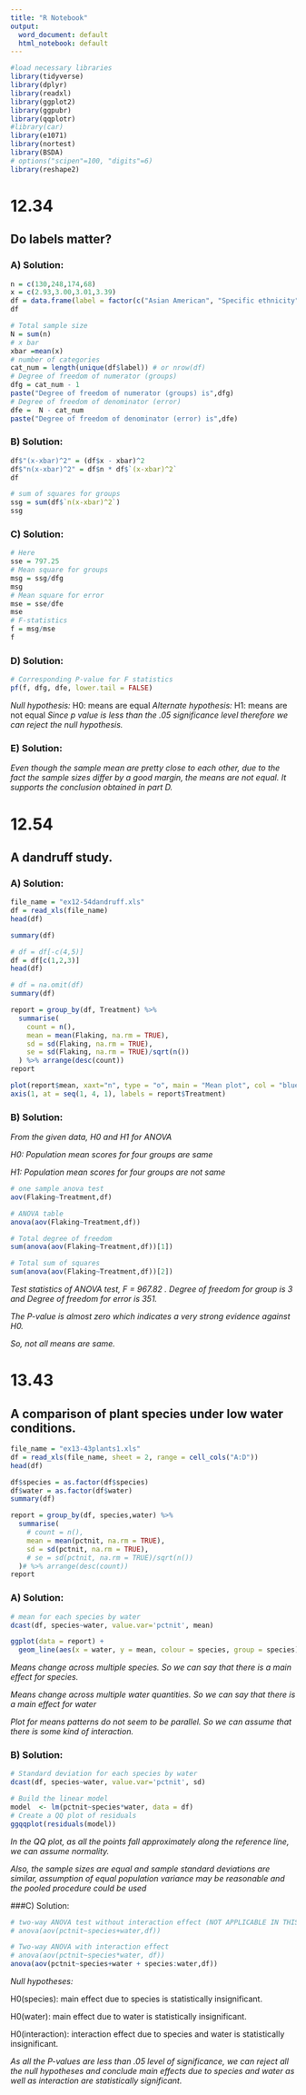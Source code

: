 ```yaml
---
title: "R Notebook"
output:
  word_document: default
  html_notebook: default
---
```


```r
#load necessary libraries
library(tidyverse)
library(dplyr)
library(readxl)
library(ggplot2)
library(ggpubr)
library(qqplotr)
#library(car)
library(e1071)
library(nortest)
library(BSDA)
# options("scipen"=100, "digits"=6)
library(reshape2)
```

# 12.34
## Do labels matter?
### A) Solution:
```r
n = c(130,248,174,68)
x = c(2.93,3.00,3.01,3.39)
df = data.frame(label = factor(c("Asian American", "Specific ethnicity", "Ethnicity American", "Other")), n = n, x = x)
df
```

```r
# Total sample size
N = sum(n)
# x bar
xbar =mean(x)
# number of categories
cat_num = length(unique(df$label)) # or nrow(df)
# Degree of freedom of numerator (groups)
dfg = cat_num - 1
paste("Degree of freedom of numerator (groups) is",dfg)
# Degree of freedom of denominator (error)
dfe =  N - cat_num
paste("Degree of freedom of denominator (error) is",dfe)
```

### B) Solution:
```r
df$"(x-xbar)^2" = (df$x - xbar)^2
df$"n(x-xbar)^2" = df$n * df$`(x-xbar)^2`
df
```

```r
# sum of squares for groups
ssg = sum(df$`n(x-xbar)^2`)
ssg
```

### C) Solution:
```r
# Here
sse = 797.25
# Mean square for groups
msg = ssg/dfg
msg
# Mean square for error
mse = sse/dfe
mse
# F-statistics
f = msg/mse
f
```
### D) Solution:
```r
# Corresponding P-value for F statistics
pf(f, dfg, dfe, lower.tail = FALSE)
```
*Null hypothesis:*
H0: means are equal
*Alternate hypothesis:*
H1: means are not equal
*Since p value is less than the .05 significance level therefore we can reject the null hypothesis.*

### E) Solution:
*Even though the sample mean are pretty close to each other, due to the fact the sample sizes differ by a good margin, the means are not equal. It supports the conclusion obtained in part D.*

# 12.54
## A dandruff study.
### A) Solution:
```r
file_name = "ex12-54dandruff.xls"
df = read_xls(file_name)
head(df)
```

```r
summary(df)
```

```r
# df = df[-c(4,5)]
df = df[c(1,2,3)]
head(df)
```

```r
# df = na.omit(df)
summary(df)
```


```r
report = group_by(df, Treatment) %>%
  summarise(
    count = n(),
    mean = mean(Flaking, na.rm = TRUE),
    sd = sd(Flaking, na.rm = TRUE),
    se = sd(Flaking, na.rm = TRUE)/sqrt(n())
  ) %>% arrange(desc(count))
report
```


```r
plot(report$mean, xaxt="n", type = "o", main = "Mean plot", col = "blue", pch = 19, xlab = "Treatment", ylab = "Mean")
axis(1, at = seq(1, 4, 1), labels = report$Treatment)
```

### B) Solution:

*From the given data, H0 and H1 for ANOVA*

*H0: Population mean scores for four groups are same*

*H1: Population mean scores for four groups are not same*
```r
# one sample anova test
aov(Flaking~Treatment,df)
```


```r
# ANOVA table
anova(aov(Flaking~Treatment,df))
```


```r
# Total degree of freedom
sum(anova(aov(Flaking~Treatment,df))[1])
```

```r
# Total sum of squares
sum(anova(aov(Flaking~Treatment,df))[2])
```
*Test statistics of ANOVA test, F = 967.82 . Degree of freedom for group is 3 and Degree of freedom for error is 351.*

*The P-value is almost zero which indicates a very strong evidence against H0.*

*So, not all means are same.*


# 13.43
## A comparison of plant species under low water conditions.

```r
file_name = "ex13-43plants1.xls"
df = read_xls(file_name, sheet = 2, range = cell_cols("A:D"))
head(df)
```

```r
df$species = as.factor(df$species)
df$water = as.factor(df$water)
summary(df)
```

```r
report = group_by(df, species,water) %>%
  summarise(
    # count = n(),
    mean = mean(pctnit, na.rm = TRUE),
    sd = sd(pctnit, na.rm = TRUE),
    # se = sd(pctnit, na.rm = TRUE)/sqrt(n())
  )# %>% arrange(desc(count))
report
```

### A) Solution:
```r
# mean for each species by water
dcast(df, species~water, value.var='pctnit', mean)
```

```r
ggplot(data = report) +
  geom_line(aes(x = water, y = mean, colour = species, group = species), lwd = 1) + ggtitle("Plot for Means")

```

*Means change across multiple species. So we can say that there is a main effect for species.*

*Means change across multiple water quantities. So we can say that there is a main effect for water*

*Plot for means patterns do not seem to be parallel. So we can assume that there is some kind of interaction.*

### B) Solution:
```r
# Standard deviation for each species by water
dcast(df, species~water, value.var='pctnit', sd)
```

```r
# Build the linear model
model  <- lm(pctnit~species*water, data = df)
# Create a QQ plot of residuals
ggqqplot(residuals(model))
```

*In the QQ plot, as all the points fall approximately along the reference line, we can assume normality.*

*Also, the sample sizes are equal and sample standard deviations are similar, assumption of equal population variance may be reasonable and the pooled procedure could be used*

###C) Solution:
```r
# two-way ANOVA test without interaction effect (NOT APPLICABLE IN THIS CASE)
# anova(aov(pctnit~species+water,df))
```

```r
# Two-way ANOVA with interaction effect
# anova(aov(pctnit~species*water, df))
anova(aov(pctnit~species+water + species:water,df))
```
*Null hypotheses:*

H0(species): main effect due to species is statistically insignificant.

H0(water): main effect due to water is statistically insignificant.

H0(interaction): interaction effect due to species and water is statistically insignificant.

*As all the P-values are less than .05 level of significance, we can reject all the null hypotheses and conclude main effects due to species and water as well as interaction are statistically significant.*


























































